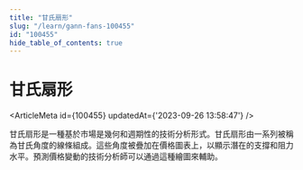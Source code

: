 ```yaml
---
title: "甘氏扇形"
slug: "/learn/gann-fans-100455"
id: "100455"
hide_table_of_contents: true
---
```



# 甘氏扇形

<ArticleMeta id={100455} updatedAt={'2023-09-26 13:58:47'} />
<div className='border-solid border-b border-t-0 my-4 border-[var(--ifm-color-gray-300)]' />

甘氏扇形是一種基於市場是幾何和週期性的技術分析形式。甘氏扇形由一系列被稱為甘氏角度的線條組成。這些角度被疊加在價格圖表上，以顯示潛在的支撐和阻力水平。預測價格變動的技術分析師可以通過這種繪圖來輔助。
